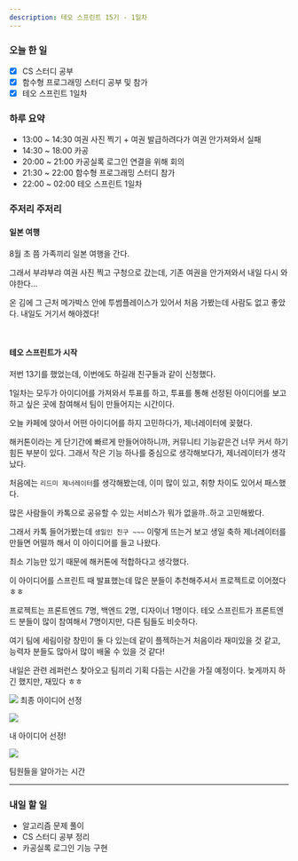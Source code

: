 ```yaml
---
description: 테오 스프린트 15기 - 1일차
---
```


### 오늘 한 일

- [x] CS 스터디 공부
- [x] 함수형 프로그래밍 스터디 공부 및 참가
- [x] 테오 스프린트 1일차

### 하루 요약

- 13:00 ~ 14:30 여권 사진 찍기 + 여권 발급하려다가 여권 안가져와서 실패
- 14:30 ~ 18:00 카공
- 20:00 ~ 21:00 카공실록 로그인 연결을 위해 회의
- 21:30 ~ 22:00 함수형 프로그래밍 스터디 참가
- 22:00 ~ 02:00 테오 스프린트 1일차

### 주저리 주저리

#### 일본 여행

8월 초 쯤 가족끼리 일본 여행을 간다.

그래서 부랴부랴 여권 사진 찍고 구청으로 갔는데, 기존 여권을 안가져와서 내일 다시 와야한다...

온 김에 그 근처 메가박스 안에 투썸플레이스가 있어서 처음 가봤는데 사람도 없고 좋았다. 내일도 거기서 해야겠다!

<br />

#### 테오 스프린트가 시작

저번 13기를 했었는데, 이번에도 하길래 친구들과 같이 신청했다.

1일차는 모두가 아이디어를 가져와서 투표를 하고, 투표를 통해 선정된 아이디어를 보고 하고 싶은 곳에 참여해서 팀이 만들어지는 시간이다.

오늘 카페에 앉아서 어떤 아이디어를 하지 고민하다가, 제너레이터에 꽂혔다.

해커톤이라는 게 단기간에 빠르게 만들어야하니까, 커뮤니티 기능같은건 너무 커서 하기 힘든 부분이 있다. 그래서 작은 기능 하나를 중심으로 생각해보다가, 제너레이터가 생각났다.

처음에는 `리드미 제너레이터`를 생각해봤는데, 이미 많이 있고, 취향 차이도 있어서 패스했다.

많은 사람들이 카톡으로 공유할 수 있는 서비스가 뭐가 없을까..하고 고민해봤다.

그래서 카톡 들어가봤는데 `생일인 친구 ~~~` 이렇게 뜨는거 보고 생일 축하 제너레이터를 만들면 어떨까 해서 이 아이디어를 들고 나왔다.

최소 기능만 있기 때문에 해커톤에 적합하다고 생각했다.

이 아이디어를 스프린트 때 발표했는데 많은 분들이 추천해주셔서 프로젝트로 이어졌다ㅎㅎ

프로젝트는 프론트엔드 7명, 백엔드 2명, 디자이너 1명이다. 테오 스프린트가 프론트엔드 분들이 많이 참여해서 7명이지만, 다른 팀들도 비슷하다.

여기 팀에 세림이랑 창민이 둘 다 있는데 같이 플젝하는거 처음이라 재미있을 것 같고, 능력자 분들도 많아서 많이 배울 수 있을 것 같다!

내일은 관련 레퍼런스 찾아오고 팀끼리 기획 다듬는 시간을 가질 예정이다. 늦게까지 하긴 했지만, 재밌다 ㅎㅎ

![](/log/23.06/06.21/sprint-1.png)
최종 아이디어 선정

![](/log/23.06/06.21/sprint-2.png)

내 아이디어 선정!

![](/log/23.06/06.21/sprint-3.png)

팀원들을 알아가는 시간

---

### 내일 할 일

- 알고리즘 문제 풀이
- CS 스터디 공부 정리
- 카공실록 로그인 기능 구현
